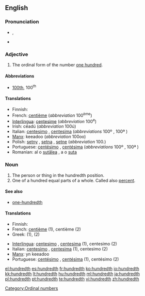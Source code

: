 ==English==

===Pronunciation===
* {{IPA|/ˈhʌndɹɛdθ/}}, {{SAMPA|/"hVndrEdT/}}
* {{hyphenation|hun|dredth}}

===Adjective===
{{en-adj|-}}

# The ordinal form of the number [[hundred|one hundred]].

====Abbreviations====
* [[100th]], 100<sup>th</sup>

====Translations====

* Finnish: {{t+|fi|sadas}}
* French: [[centième]] (''abbreviation'' 100<sup>ème</sup>)
* [[Interlingua]]: [[centesime]] (''abbreviation'' 100<sup>e</sup>)
* Irish: céadú (''abbreviation'' 100ú)
* Italian: [[centesimo]] {{m}}, [[centesima]] {{f}} (''abbreviations'' 100º {{m}}, 100ª {{f}})
* [[Manx]]: keeadoo (''abbreviation'' 100oo)
* Polish: [[setny]] {{m}}, [[setna]] {{f}}, [[setne]] {{n}} (''abbreviation'' 100.)
* Portuguese: [[centésimo]] {{m}}, [[centésima]] {{f}} (''abbreviations'' 100º {{m}}, 100ª {{f}})
* Romanian: al o [[sutălea]] {{m}}, a o [[suta]] {{f}}

===Noun===
{{en-noun}}

# The person or thing in the hundredth position.
# One of a hundred equal parts of a whole. Called also [[percent]].

====See also====
* [[one-hundredth]]

====Translations====
{{trans-top}}
* Finnish: {{t+|fi|sadas}}
* French: [[centième]] {{m|f}} (1), centième {{m}} (2)
* Greek: {{t|el|εκατοστός|sc=Grek}} (1), {{t|el|εκατοστό|n|sc=Grek}} (2)
{{trans-mid}}
* [[Interlingua]]: [[centesimo]] {{m}}, [[centesima]] {{f}} (1), centesimo (2)
* Italian: [[centesimo]] {{m}}, [[centesima]] {{f}} (1), centesimo {{m}} (2)
* [[Manx]]: yn keeadoo
* Portuguese: [[centésimo]] {{m}}, [[centésima]] {{f}} (1), centésimo {{m}} (2)
{{trans-bottom}}

[[Category:Ordinal numbers]]

[[el:hundredth]]
[[es:hundredth]]
[[fr:hundredth]]
[[ko:hundredth]]
[[io:hundredth]]
[[kk:hundredth]]
[[lt:hundredth]]
[[hu:hundredth]]
[[ml:hundredth]]
[[ja:hundredth]]
[[pl:hundredth]]
[[pt:hundredth]]
[[te:hundredth]]
[[vi:hundredth]]
[[zh:hundredth]]